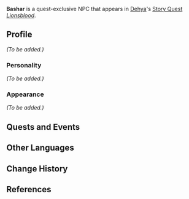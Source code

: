 {{Meta
|missing_NPC_picture  = yes
|missing_NPC_profile  = yes

}}
{{Character Infobox
|type             = Quest NPC
|image            = NPC Bashar.png
|region           = Sumeru
|location         = 
|affiliation      = The Eremites
|title            = Dakan Al-Ahmar Member

|voiceEN          = [[imdb:nm10983602|Danny Kramer]]<ref name="Danny Kramer">Twitter: [https://twitter.com/DannyKramerVO/status/1630956740098285568 EN VA Self Announcement]</ref>
|voiceCN          = 
|voiceJP          = 
|dialoguereward   = 
}}
'''Bashar''' is a quest-exclusive NPC that appears in [[Dehya]]'s [[Story Quest]] ''[[Lionsblood]]''.

==Profile==
<!--Detailed story/lore information goes here.-->
''(To be added.)''

===Personality===
''(To be added.)''

===Appearance===
<!--Keep appearance section short and concise. Limit to 2 paragraphs with 3-4 sentences each.-->
''(To be added.)''

==Quests and Events==
{{Quests and Events}}
<!--
==Idle Quotes==
{{Dialogue start}}
: {{DIcon|Idle}} {{Tx}}
:: {{A|VO {{subst:PAGENAME}} 01.ogg}} "{{Tx}}"
{{Dialogue end}}

==Dialogue==
{{Dialogue start}}
:'''{{subst:PAGENAME}}:''' 
:{{DIcon}}
{{Dialogue end}}
<!--
==Event Dialogue==
===Event Name===
{{Dialogue start}}
:'''{{subst:PAGENAME}}:'''
{{Dialogue end}}

==Trivia==
* 
-->
==Other Languages==
{{Other Languages
|default_hidden = 1
|en      = Bashar
|zhs     = 巴沙尔
|zhs_rm  = Bāshā'ěr
|zht     = 巴沙爾
|zht_rm  = Bāshā'ěr
|ja      = バシャール
|ja_rm   = Bashaaru
|ko      = 바샤르
|es      = Bashar
|fr      = Bashar
|ru      = Башар
|th      = Bashar
|vi      = Bashar
|de      = Bashar
|id      = Bashar
|pt      = Bashar
|tr      = Bashar
|it      = Bashar
}}

==Change History==
{{Change History|3.5}}

==References==
{{Reflist}}